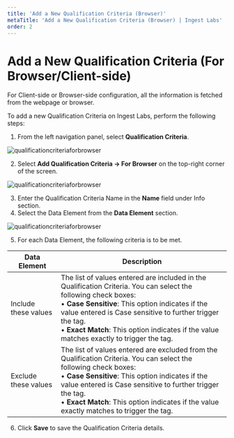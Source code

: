 ---
title: 'Add a New Qualification Criteria (Browser)'
metaTitle: 'Add a New Qualification Criteria (Browser) | Ingest Labs'
order: 2
--- 

# Add a New Qualification Criteria (For Browser/Client-side)

For Client-side or Browser-side configuration, all the information is fetched from the webpage or browser.

To add a new Qualification Criteria on Ingest Labs, perform the following steps:

1.	From the left navigation panel, select **Qualification Criteria**.

![qualificationcriteriaforbrowser](/images/qualificationcriteriaimages/qualificationcriteria.png)

2.	Select **Add Qualification Criteria -> For Browser** on the top-right corner of the screen.

![qualificationcriteriaforbrowser](/images/qualificationcriteriaimages/qualificationcriteriabrowser.png)


3.	Enter the Qualification Criteria Name in the **Name** field under Info section.
4.	Select the Data Element from the **Data Element** section.

![qualificationcriteriaforbrowser](/images/qualificationcriteriaimages/browserdataelements.png)

5.	For each Data Element, the following criteria is to be met.

| Data Element     | Description |
| ----------- | ----------- |
| Include these values     | The list of values entered are included in the Qualification Criteria. You can select the following check boxes: <br /> • **Case Sensitive**: This option indicates if the value entered is Case sensitive to further trigger the tag. <br /> • **Exact Match**: This option indicates if the value matches exactly to trigger the tag.|
| Exclude these values   | The list of values entered are excluded from the Qualification Criteria. You can select the following check boxes: <br /> • **Case Sensitive**: This option indicates if the value entered is Case sensitive to further trigger the tag. <br /> • **Exact Match**: This option indicates if the value exactly matches to trigger the tag.|      |

6.	Click **Save** to save the Qualification Criteria details.